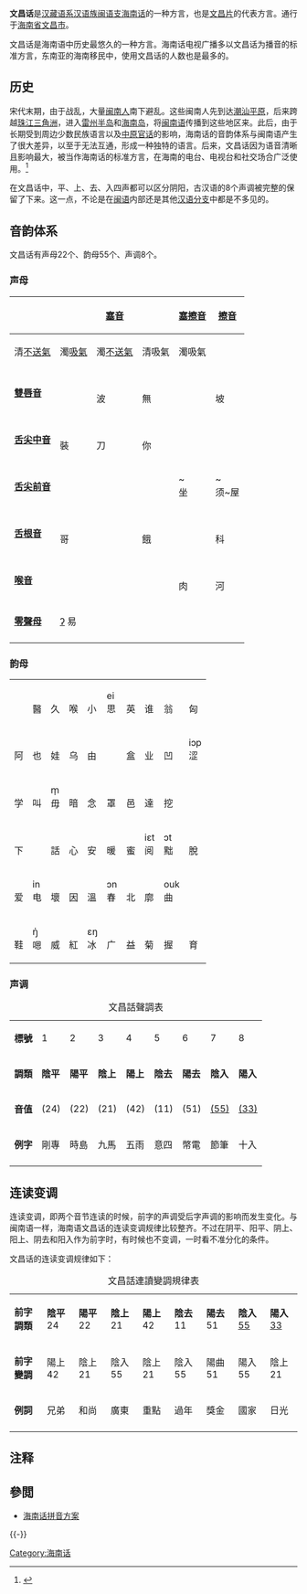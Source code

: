 {{Infobox Language
|name=文昌话
|nativename=
|states={{CHN}} 
|region=[[海南省|海南省]][[文昌市|文昌市]]
|speakers=
|rank=
|familycolor=漢藏語系
|fam1=[[漢藏語系|漢藏語系]]
|fam2=[[漢語族|漢語族]]
|fam3=[[閩語支|閩語支]]
|fam4=[[沿海闽语|沿海闽语]]
|fam5=[[海南语|海南语]]
|fam6=[[文昌片|文昌片]]
|nation= 無
|agency= 無
|isoexception=dialect
|iso6=wchg
}}
'''文昌话'''是[[汉藏语系|汉藏语系]][[汉语族|汉语族]][[闽语支|闽语支]][[海南话|海南话]]的一种方言，也是[[文昌片|文昌片]]的代表方言。通行于[[海南省|海南省]][[文昌市|文昌市]]。

文昌话是海南语中历史最悠久的一种方言。海南话电视广播多以文昌话为播音的标准方言，东南亚的海南移民中，使用文昌话的人数也是最多的。
==历史==
宋代末期，由于战乱，大量[[闽南人|闽南人]]南下避乱。这些闽南人先到达[[潮汕平原|潮汕平原]]，后来跨越[[珠江三角洲|珠江三角洲]]，进入[[雷州半岛|雷州半岛]]和[[海南岛|海南岛]]，将[[闽南语|闽南语]]传播到这些地区来。此后，由于长期受到周边少数民族语言以及[[中原官话|中原官话]]的影响，海南话的音韵体系与闽南语产生了很大差异，以至于无法互通，形成一种独特的语言。后来，文昌话因为语音清晰且影响最大，被当作海南话的标准方言，在海南的电台、电视台和社交场合广泛使用。<ref name="wenchang">{{Cite web |url=http://www.hnszw.org.cn/data/news/2015/04/77216/ |title=《文昌县志·第二十九编 社会习俗·第三章 方言》 |access-date=2015-05-06 |archive-url=https://web.archive.org/web/20150518073528/http://www.hnszw.org.cn/data/news/2015/04/77216/ |archive-date=2015-05-18 |dead-url=yes }}</ref>

在文昌话中，平、上、去、入四声都可以区分阴阳，古汉语的8个声调被完整的保留了下来。这一点，不论是在[[闽语|闽语]]内部还是其他[[汉语分支|汉语分支]]中都是不多见的。

==音韵体系==
文昌话有声母22个、韵母55个、声调8个。
===声母===
{| class="wikitable"
|-
!rowspan="2"|  !!colspan="3"| [[塞音|塞音]] !!rowspan="2"| [[塞擦音|塞擦音]] !!colspan="2"| [[擦音|擦音]] !!rowspan="2"| [[鼻音_(辅音)|鼻音]] !!rowspan="2"| [[邊音|邊音]]
|-
! 清[[不送氣|不送氣]] || 濁[[吸氣音|吸氣]] || 濁[[不送氣|不送氣]] || 清吸氣 || 濁吸氣
|-
| '''[[雙唇音|雙唇音]]''' ||  || {{IPA link|ɓ}}<br>波 || {{IPA link|b}}<br>無 ||  || {{IPA link|ɸ}}<br>坡 ||  || {{IPA link|m}}<br>摩 || 
|-
| '''[[舌尖中音|舌尖中音]]''' || {{IPA link|t}}<br>裝 || {{IPA link|ɗ}}<br>刀 || {{IPA link|d}}<br>你 ||  ||  ||  || {{IPA link|n}}<br>念 || {{IPA link|l}}<br>拉
|-
| '''[[舌尖前音|舌尖前音]]''' ||  ||  ||  || {{IPA link|ts}}~{{IPA link|tɕ}}<br>坐 || {{IPA link|s}}~{{IPA link|ɕ}}<br>须~屋 || {{IPA link|dʑ}}~{{IPA link|z}}<br>念~余 ||  || 
|-
| '''[[舌根音|舌根音]]''' || {{IPA link|k}}<br>哥 ||  || {{IPA link|g}}<br>餓 ||  || {{IPA link|x}}<br>科 ||  || {{IPA link|ŋ}}<br>俄 || 
|-
| '''[[喉音|喉音]]''' ||  ||  ||  ||  {{IPA link|j}}<br>肉 || {{IPA link|h}}<br>河 ||  ||  {{IPA link|w}}<br>发 || 
|-
| '''[[零聲母|零聲母]]''' || colspan="8"| [[零聲母|ʔ]] 易
|-
|}

===韵母===
{| class="wikitable"
|-
|  || {{IPA link|i}}<br>醫 || {{IPA link|u}}<br>久 || {{IPA|au}}<br>喉 || {{IPA|iau}}<br>小 || ei<br>思 || {{IPA|eŋ}}<br>英 || {{IPA|iaŋ}}<br>谁 ||{{IPA|ɔŋ}}<br>翁 || {{IPA|iɔŋ}}<br>匈
|-
| {{IPA link|a}}<br>阿 || {{IPA|ia}}<br>也 || {{IPA|ua}}<br>娃 || {{IPA|ou}}<br>乌 || {{IPA|iu}}<br>由 || || {{IPA|ap}}<br>盒 || {{IPA|iap}}<br>业 || {{IPA|ɔp}}<br>凹|| iɔp<br>涩
|-
| {{IPA link|ɔ}}<br>学|| {{IPA|iɔ}}<br>叫 || m̩<br>毋 || {{IPA|am}}<br>暗 || {{IPA|iam}}<br>念 || {{IPA|ɔm}}<br>罩 || {{IPA|ip}}<br>邑 || {{IPA|at}}<br>達 || {{IPA|uat}}<br>挖||
|-
| {{IPA link|ɛ}}<br>下 ||  || {{IPA|ue}}<br>話 || {{IPA|iom}}<br>心 || {{IPA|an}}<br>安 || {{IPA|uan}}<br>暖 || {{IPA|it}}<br>蜜 || iɛt<br>阅 || ɔt<br>黜 || {{IPA|ut}}<br>脫
|-
| {{IPA|ai}}<br>爱 || in<br>电 || {{IPA|uai}}<br>壞 || {{IPA|iɛn}}<br>因 || {{IPA|un}}<br>溫 || ɔn<br>春  || {{IPA|ak}}<br>北 || {{IPA|uak}}<br>廓|| ouk<br>曲 ||
|-
| {{IPA|ɔi}}<br>鞋 || ŋ̍<br>嗯 || {{IPA|ui}}<br>威 || {{IPA|aŋ}}<br>紅 || ɛŋ<br>冰 || {{IPA|uaŋ}}<br>广 || {{IPA|ek}}<br>益 || {{IPA|iak}}<br>菊 || {{IPA|ɔk}}<br>握 || {{IPA|iɔk}}<br>育
|}

===声调===
{| class="wikitable"
|+ 文昌話聲調表
|-
|'''標號'''
|1
|2
|3
|4
|5
|6
|7
|8
|-
|'''調類'''
|'''陰平'''
|'''陽平'''
|'''陰上'''
|'''陽上'''
|'''陰去'''
|'''陽去'''
|'''陰入'''
|'''陽入'''
|-
|'''音值'''
|{{IPA|˨˦}} (24)
|{{IPA|˨˨}} (22)
|{{IPA|˨˩}} (21)
|{{IPA|˦˨}} (42)
|{{IPA|˩˩}} (11)
|{{IPA|˥˩}} (51)
|{{IPA|˥˥}} <u>(55)</u>
|{{IPA|˧˧}} <u>(33)</u>
|-
|'''例字'''
|剛專
|時島
|九馬
|五雨
|意四
|幣電
|節筆
|十入
|-
|}

==连读变调==
连读变调，即两个音节连读的时候，前字的声调受后字声调的影响而发生变化。与闽南语一样，海南语文昌话的连读变调规律比较整齐。不过在阴平、阳平、阴上、阳上、阴去和阳入作为前字时，有时候也不变调，一时看不准分化的条件。

文昌话的连读变调规律如下：

{| class="wikitable"
|+ 文昌話連讀變調規律表
|-
|'''前字調類'''
|'''陰平''' 24
|'''陽平''' 22
|'''陰上''' 21
|'''陽上''' 42
|'''陰去''' 11
|'''陽去''' 51
|'''陰入''' <u>55</u>
|'''陽入''' <u>33</u>
|-
|'''前字變調'''
| 陽上 42
| 陰上 21
| 陰入 55
| 陰上 21
| 陰入 55
| 陽曲 51
| 陽入 55
| 陰上 21
|-
|'''例詞'''
|兄弟
|和尚
|廣東
|重點
|過年
|獎金
|國家
|日光
|-
|}

==注释==
{{reflist}}

==參閲==
*[[海南话拼音方案|海南话拼音方案]]
{{-}}
{{瓊雷話|state=collapsed}}
{{闽语|state=collapsed}}

[[Category:海南话|Category:海南话]]